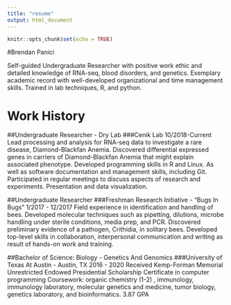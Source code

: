 ```yaml
---
title: "resume"
output: html_document
---
```


```r
knitr::opts_chunk$set(echo = TRUE)
```

#Brendan Panici

Self-guided Undergraduate Researcher with positive work ethic and detailed
knowledge of RNA-seq, blood disorders, and genetics. Exemplary academic
record with well-developed organizational and time management skills.
Trained in lab techniques, R, and python.

# Work History

##Undergraduate Researcher - Dry Lab
###Cenik Lab 10/2018-Current
Lead processing and analysis for RNA-seq data to
investigate a rare disease, Diamond-Blackfan Anemia.
Discovered differential expressed genes in carriers of
Diamond-Blackfan Anemia that might explain associated
phenotype.
Developed programming skills in R and Linux. As well as
software documentation and management skills,
including Git.
Participated in regular meetings to discuss aspects of
research and experiments.
Presentation and data visualization.

##Undergraduate Researcher
###Freshman Research Initiative - "Bugs In Bugs" 1/2017 - 12/2017
Field experience in identification and handling of bees.
Developed molecular techniques such as pipetting,
dilutions, microbe handling under sterile conditions,
media prep, and PCR.
Discovered preliminary evidence of a pathogen,
Crithidia, in solitary bees.
Developed top-level skills in collaboration, interpersonal
communication and writing as result of hands-on work
and training.

##Bachelor of Science: Biology - Genetics And Genomics
###University of Texas At Austin - Austin, TX 2016 - 2020
Received Kemp-Forman Memorial Unrestricted Endowed
Presidential Scholarship
Certificate in computer programming
Coursework: organic chemistry (1-2) , immunology,
immunology laboratory, molecular genetics and
medicine, tumor biology, genetics laboratory, and
bioinformatics.
3.87 GPA
